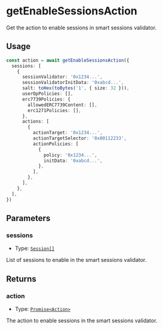 # getEnableSessionsAction

Get the action to enable sessions in smart sessions validator.

## Usage

```typescript copy
const action = await getEnableSessionsAction({
  sessions: [
    {
      sessionValidator: '0x1234...',
      sessionValidatorInitData: '0xabcd...',
      salt: toHex(toBytes('1', { size: 32 })),
      userOpPolicies: [],
      erc7739Policies: {
        allowedERC7739Content: [],
        erc1271Policies: [],
      },
      actions: [
        {
          actionTarget: '0x1234...',
          actionTargetSelector: '0x00112233',
          actionPolicies: [
            {
              policy: '0x1234...',
              initData: '0xabcd...',
            },
          ],
        },
      ],
    },
  ],
})
```

## Parameters

### sessions

- Type: [`Session[]`](/module-sdk/glossary/types#session)

List of sessions to enable in the smart sessions validator.

## Returns

### action

- Type: [`Promise<Action>`](/module-sdk/glossary/types#action)

The action to enable sessions in the smart sessions validator.
